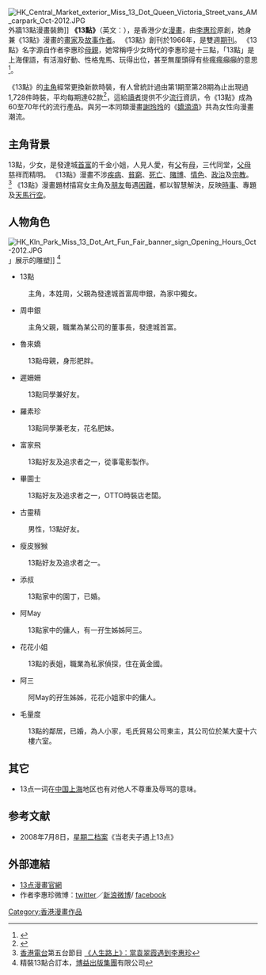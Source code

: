 {{For|同名的纸牌游戏|13点 (纸牌游戏)}}
[[File:HK_Central_Market_exterior_Miss_13_Dot_Queen_Victoria_Street_vans_AM_carpark_Oct-2012.JPG|thumb]]外牆13點漫畫裝飾]]
'''《13點》'''（英文：{{lang|en|'''Miss 13 Dots'''}}），是香港少女[[漫画|漫畫]]，由[[李惠珍|李惠珍]]原創，她身兼《13點》漫畫的[[畫家|畫家]]及[[故事|故事]][[作者|作者]]。 《13點》創刊於1966年，是雙週[[杂志|期刊]]。 《13點》名字源自作者李惠珍[[母親|母親]]，她常稱呼少女時代的李惠珍是十三點，「13點」是上海俚語，有活潑好動、性格鬼馬、玩得出位，甚至無厘頭得有些瘋瘋癲癲的意思<ref>{{cite news |title=李惠珍:永遠的13點-香港商报 |url=https://www.hkcd.com/content/2016-08/15/content_1012472.html |accessdate=2020-09-13 |work=商報 |date=2016-08-15}}</ref>。

《13點》的[[主角|主角]]經常更換新款時裝，有人曾統計過由第1期至第28期為止出現過1,728件時裝，平均每期達62款<ref>{{Cite web |url=http://appledaily.atnext.com/template/apple_sub/art_main.cfm?iss_id=20080312&sec_id=38163&subsec_id=6038907&art_id=10854281 |title=蘋果日報，2008年3月12日《13點》不是我女兒 李 惠 珍 |accessdate=2008年3月16日 |archive-date=2008年3月14日 |archive-url=https://web.archive.org/web/20080314104919/http://www1.appledaily.atnext.com/template/apple_sub/art_main.cfm?iss_id=20080312&sec_id=38163&subsec_id=6038907&art_id=10854281 |dead-url=yes }}</ref>，這給[[讀者|讀者]]提供不少[[時尚|流行]]資訊，令《13點》成為60至70年代的流行產品。與另一本同類漫畫[[謝玲玲|謝玲玲]]的《[[嬌滴滴|嬌滴滴]]》共為女性向漫畫潮流。

== 主角背景 ==
13點，少女，是發達城[[上流社會|首富]]的千金小姐，人見人愛，有[[父親|父]]有[[母親|母]]，三代同堂，[[親本|父母]]慈祥而精明。 《13點》漫畫不涉[[疾病|疾病]]、[[貧窮|貧窮]]、[[死亡|死亡]]、[[赌博|賭博]]、[[情色|情色]]、[[政治|政治]]及[[宗教|宗教]]。 <ref>[[香港電台|香港電台]]第五台節目 [http://www.rthk.org.hk/rthk/radio5/lifegoing/20071027.html 《人生路上》：當袁翠霞遇到李惠珍]</ref> 《13點》漫畫題材描寫女主角及[[朋友|朋友]]每遇[[死路|困難]]，都以智慧解決，反映[[新闻|時事]]、專題及[[創造力|天馬行空]]。

== 人物角色 ==
[[File:HK_Kln_Park_Miss_13_Dot_Art_Fun_Fair_banner_sign_Opening_Hours_Oct-2012.JPG|thumb]]」展示的雕塑]]
<ref>精裝13點合訂本，[[博益出版集團|博益出版集團]]有限公司</ref>
*13點
:主角，本姓周，父親為發達城首富周申銀，為家中獨女。
*周申銀
:主角父親，職業為某公司的董事長，發達城首富。
*魯來嬌
:13點母親，身形肥胖。
*遲姍姍
:13點同學兼好友。
*羅素珍
:13點同學兼老友，花名肥妹。
*富家飛
:13點好友及追求者之一，從事電影製作。
*畢圖士
:13點好友及追求者之一，OTTO時裝店老闆。
*古靈精
:男性，13點好友。
*瘦皮猴𤠣
:13點好友及追求者之一。
*添叔
:13點家中的園丁，已婚。
*阿May
:13點家中的傭人，有一孖生姊姊阿三。
*花花小姐
:13點的表姐，職業為私家偵探，住在黃金國。
*阿三
:阿May的孖生姊姊，花花小姐家中的傭人。
*毛量度
:13點的鄰居，已婚，為人小家，毛氏貿易公司東主，其公司位於某大廈十六樓六室。

== 其它 ==
* 13点一词在[[中国|中国]][[上海市|上海]]地区也有对他人不尊重及辱骂的意味。

== 参考文献 ==
<div class="references-small">
<references />
</div>
*2008年7月8日，[[星期二档案|星期二档案]]《当老夫子遇上13点》
== 外部連結 ==
{{commonscat|Miss 13 Dot}}
*[http://www.miss13dots.com/ 13点漫畫官網]{{Wayback|url=http://www.miss13dots.com/ |date=20130619014120 }}
*作者李惠珍微博：[https://twitter.com/#!/miss13dots twitter]{{Wayback|url=https://twitter.com/#!/miss13dots |date=20180728041220 }}／[http://weibo.com/miss13dots 新浪微博]{{Wayback|url=http://weibo.com/miss13dots |date=20120630062921 }}/ [https://www.facebook.com/miss13dots facebook]{{Wayback|url=https://www.facebook.com/miss13dots |date=20190111081341 }}

[[Category:香港漫畫作品|Category:香港漫畫作品]]